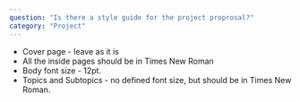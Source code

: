 ```yaml
---
question: "Is there a style guide for the project proprosal?"
category: "Project"
---
```


- Cover page - leave as it is
- All the inside pages should be in Times New Roman
- Body font size - 12pt.
- Topics and Subtopics - no defined font size, but should be in Times New Roman.